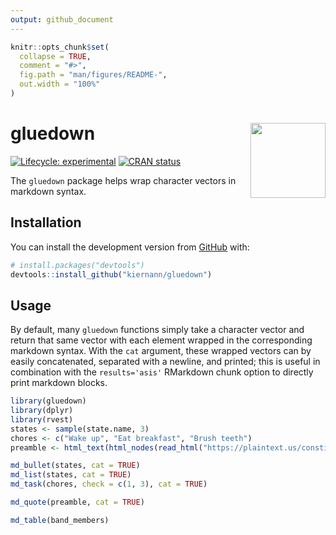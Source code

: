```yaml
---
output: github_document
---
```


<!-- README.md is generated from README.Rmd. Please edit that file -->

```r
knitr::opts_chunk$set(
  collapse = TRUE,
  comment = "#>",
  fig.path = "man/figures/README-",
  out.width = "100%"
)
```

# gluedown <img src="man/figures/logo.png" align="right" width="120" />

<!-- badges: start -->
[![Lifecycle: experimental](https://img.shields.io/badge/lifecycle-experimental-orange.svg)](https://www.tidyverse.org/lifecycle/#experimental)
[![CRAN status](https://www.r-pkg.org/badges/version/gluedown)](https://CRAN.R-project.org/package=gluedown)
<!-- badges: end -->

The `gluedown` package helps wrap character vectors in markdown syntax.

## Installation

You can install the development version from [GitHub](https://github.com/) with:

``` r
# install.packages("devtools")
devtools::install_github("kiernann/gluedown")
```

## Usage

By default, many `gluedown` functions simply take a character vector and return that same vector
with each element wrapped in the corresponding markdown syntax. With the `cat` argument, these
wrapped vectors can by easily concatenated, separated with a newline, and printed; this is useful
in combination with the `results='asis'` RMarkdown chunk option to directly print markdown blocks.

```r
library(gluedown)
library(dplyr)
library(rvest)
states <- sample(state.name, 3)
chores <- c("Wake up", "Eat breakfast", "Brush teeth")
preamble <- html_text(html_nodes(read_html("https://plaintext.us/constitution"), "p"))[[1]]
```

```r
md_bullet(states, cat = TRUE)
md_list(states, cat = TRUE)
md_task(chores, check = c(1, 3), cat = TRUE)
```

```r
md_quote(preamble, cat = TRUE)
```

```r
md_table(band_members)
```
